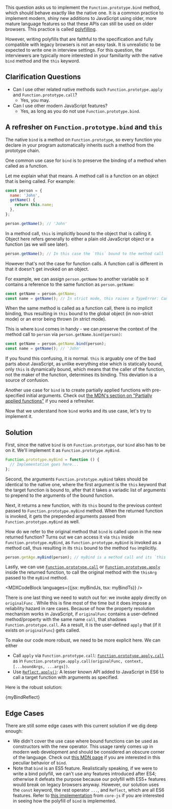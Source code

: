 

This question asks us to implement the `Function.prototype.bind` method, which should behave exactly like the native one. It is a common practice to implement modern, shiny new additions to JavaScript using older, more mature language features so that these APIs can still be used on older browsers. This practice is called [polyfilling](https://developer.mozilla.org/en-US/docs/Glossary/Polyfill).

However, writing polyfills that are faithful to the specification and fully compatible with legacy browsers is not an easy task. It is unrealistic to be expected to write one in interview settings. For this question, the interviewers are typically more interested in your familiarity with the native `bind` method and the `this` keyword.

## Clarification Questions

- Can I use other related native methods such `Function.prototype.apply` and `Function.prototype.call`?
  - Yes, you may.
- Can I use other modern JavaScript features?
  - Yes, as long as you do not use `Function.prototype.bind`.

## A refresher on `Function.prototype.bind` and `this`

The native `bind` is a method on `Function.prototype`, so every function you declare in your program automatically inherits such a method from the prototype chain.

One common use case for `bind` is to preserve the binding of a method when called as a function.

Let me explain what that means. A method call is a function on an object that is being called. For example:

```jsx
const person = {
  name: 'John',
  getName() {
    return this.name;
  },
};

person.getName(); // 'John'
```

In a method call, `this` is implicitly bound to the object that is calling it. Object here refers generally to either a plain old JavaScript object or a function (as we will see later).

```jsx
person.getName(); // In this case the `this` bound to the method call `getName()` is `person`.
```

However that's not the case for function calls. A function call is different in that it doesn't get invoked on an object.

For example, we can assign `person.getName` to another variable so it contains a reference to the same function as `person.getName`:

```jsx
const getName = person.getName;
const name = getName(); // In strict mode, this raises a TypeError: Cannot read properties of undefined (reading 'name')
```

When the same method is called as a function call, there is no implicit binding, thus resulting in `this` bound to the global object (in non-strict mode) or an error being thrown (in strict mode).

This is where `bind` comes in handy - we can preserve the context of the method call to `person` via `person.getName.bind(person)`:

```jsx
const getName = person.getName.bind(person);
const name = getName(); // 'John'
```

If you found this confusing, it is normal. `this` is arguably one of the bad parts about JavaScript, as unlike everything else which is statically bound, only `this` is dynamically bound, which means that the caller of the function, not the maker of the function, determines its binding. This deviation is a source of confusion.

Another use case for `bind` is to create partially applied functions with pre-specified initial arguments. Check out [the MDN's section on "Partially applied functions"](https://developer.mozilla.org/en-US/docs/Web/JavaScript/Reference/Global_Objects/Function/bind#partially_applied_functions) if you need a refresher.

Now that we understand how `bind` works and its use case, let's try to implement it.

## Solution

First, since the native `bind` is on `Function.prototype`, our `bind` also has to be on it. We'll implement it as `Function.prototype.myBind`.

```jsx
Function.prototype.myBind = function () {
  // Implementation goes here...
};
```

Second, the arguments `Function.prototype.myBind` takes should be identical to the native one, where the first argument is the `this` keyword that the target function is bound to, after that it takes a variadic list of arguments to prepend to the arguments of the bound function.

Next, it returns a new function, with its `this` bound to the previous context passed to `Function.prototype.myBind` method. When the returned function is invoked, it gets the prepended arguments passed from `Function.prototype.myBind` as well.

How do we refer to the original method that `bind` is called upon in the new returned function? Turns out we can access it via `this` inside `Function.prototype.myBind`, as `Function.prototype.myBind` is invoked as a method call, thus resulting in its `this` bound to the method `foo` implicitly.

```jsx
person.getAge.myBind(person); // myBind is a method call and its `this` is bound implicitly to the method `getAge`
```

Lastly, we can use [`Function.prototype.call`](https://developer.mozilla.org/en-US/docs/Web/JavaScript/Reference/Global_Objects/Function/call) or [`Function.prototype.apply`](https://developer.mozilla.org/en-US/docs/Web/JavaScript/Reference/Global_Objects/Function/apply) inside the returned function, to call the original method with the `thisArg` passed to the `myBind` method.

<MDXCodeBlock languages={{jsx: myBindJs, tsx: myBindTs}} />

There is one last thing we need to watch out for: we invoke apply directly on `originalFunc` . While this is fine most of the time but it does impose a reliability hazard in rare cases. Because of how the property resolution mechanism works in JavaScript, if `originalFunc` contains a user-defined method/property with the same name `call`, that shadows `Function.prototype.call`. As a result, it is the user-defined `apply` that (if it exists on `originalFunc`) gets called.

To make our code more robust, we need to be more explicit here. We can either

- Call `apply` via `Function.prototype.call`: [`Function.prototype.apply.call`](https://developer.mozilla.org/en-US/docs/Web/JavaScript/Reference/Global_Objects/Function/apply) as in `Function.prototype.apply.call(originalFunc, context, [...boundArgs, ...args])`.
- Use [`Reflect.apply()`](https://developer.mozilla.org/en-US/docs/Web/JavaScript/Reference/Global_Objects/Reflect/apply#description): A lesser known API added to JavaScript in ES6 to call a target function with arguments as specified.

Here is the robust solution:

<MDXCodeBlock>{myBindReflect}</MDXCodeBlock>

## Edge Cases

There are still some edge cases with this current solution if we dig deep enough:

- We didn't cover the use case where bound functions can be used as constructors with the new operator. This usage rarely comes up in modern web development and should be considered an obscure corner of the language. Check out [this MDN page](https://developer.mozilla.org/en-US/docs/Web/JavaScript/Reference/Global_Objects/Function/bind#bound_functions_used_as_constructors) if you are interested in this peculiar behavior of `bind`.
- Note that `bind` is an ES5 feature. Realistically speaking, if we were to write a bind polyfill, we can't use any features introduced after ES4; otherwise it defeats the purpose because our polyfill with ES5+ features would break on legacy browsers anyway. However, our solution uses the `const` keyword, the rest operator `...`, and `Reflect`, which are all ES6 features. Refer to [this implementation](https://github.com/zloirock/core-js/blob/master/packages/core-js/internals/function-bind.js) from `core-js` if you are interested in seeing how the polyfill of `bind` is implemented.
